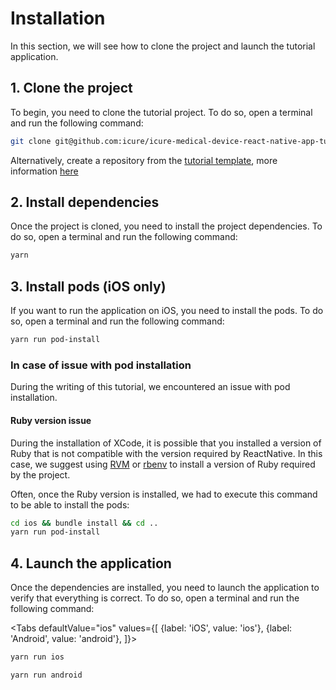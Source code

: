
# Installation

In this section, we will see how to clone the project and launch the tutorial application.

## 1. Clone the project

To begin, you need to clone the tutorial project. To do so, open a terminal and run the following command:

```bash
git clone git@github.com:icure/icure-medical-device-react-native-app-tutorial-template.git
```
Alternatively, create a repository from the [tutorial template](https://github.com/icure/icure-medical-device-react-native-app-tutorial-template), more information [here](https://docs.github.com/en/repositories/creating-and-managing-repositories/creating-a-repository-from-a-template)

## 2. Install dependencies

Once the project is cloned, you need to install the project dependencies. To do so, open a terminal and run the following command:

```bash
yarn
```

## 3. Install pods (iOS only)

If you want to run the application on iOS, you need to install the pods. To do so, open a terminal and run the following command:

```bash
yarn run pod-install
```

### In case of issue with pod installation

During the writing of this tutorial, we encountered an issue with pod installation.

#### Ruby version issue

During the installation of XCode, it is possible that you installed a version of Ruby that is not compatible with the version required by ReactNative. In this case, we suggest using [RVM](https://rvm.io/) or [rbenv](https://github.com/rbenv/rbenv) to install a version of Ruby required by the project.

Often, once the Ruby version is installed, we had to execute this command to be able to install the pods:

```bash
cd ios && bundle install && cd ..
yarn run pod-install
```

## 4. Launch the application

Once the dependencies are installed, you need to launch the application to verify that everything is correct. To do so, open a terminal and run the following command:

<Tabs
    defaultValue="ios"
    values={[
        {label: 'iOS', value: 'ios'},
        {label: 'Android', value: 'android'},
    ]}>
<TabItem value="ios">

```bash
yarn run ios
```

</TabItem>
<TabItem value="android">

```bash
yarn run android
```

</TabItem>
</Tabs>
